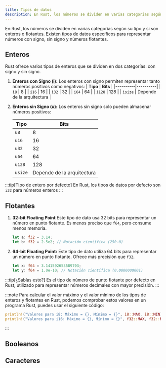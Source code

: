 ```yaml
---
title: Tipos de datos
description: En Rust, los números se dividen en varias categorías según su tipo y si son enteros o flotantes. Existen tipos de datos específicos para representar números con signo, sin signo y números flotantes.
---
```


En Rust, los números se dividen en varias categorías según su tipo y si son enteros o flotantes. Existen tipos de datos específicos para representar números con signo, sin signo y números flotantes.

## Enteros
Rust ofrece varios tipos de enteros que se dividen en dos categorías: con signo y sin signo.


<Steps>

1. **Enteros con Signo (i):**
Los enteros con signo permiten representar tanto números positivos como negativos:
    | **Tipo** | **Bits** |
    |----------|----------|
    | `i8`     | 8        |
    | `i16`    | 16       |
    | `i32`    | 32       |
    | `i64`    | 64       |
    | `i128`   | 128      |
    | `isize`  | Depende de la arquitectura |

2. **Enteros sin Signo (u):** Los enteros sin signo solo pueden almacenar números positivos:

    | **Tipo** | **Bits** |
    |----------|----------|
    | `u8`     | 8        |
    | `u16`    | 16       |
    | `u32`    | 32       |
    | `u64`    | 64       |
    | `u128`   | 128      |
    | `usize`  | Depende de la arquitectura |

</Steps>

:::tip[Tipo de entero por defecto]
En Rust, los tipos de datos por defecto son `i32` para números enteros
:::

## Flotantes

<Steps>

1. **32-bit Floating Point** Este tipo de dato usa 32 bits para representar un número en punto flotante. Es menos preciso que `f64`, pero consume menos memoria.
    ```rust
    let a: f32 = 3.14;
    let b: f32 = 2.5e2; // Notación científica (250.0)
    ```

2. **64-bit Floating Point:** Este tipo de dato utiliza 64 bits para representar un número en punto flotante. Ofrece más precisión que `f32`.

    ```rust
    let x: f64 = 3.141592653589793;
    let y: f64 = 1.0e-10; // Notación científica (0.0000000001)
    ```

</Steps>
:::tip[¿Sabías esto?]
Es el tipo de número de punto flotante por defecto en Rust, utilizado para representar números decimales con mayor precisión. 
:::

:::note
Para calcular el valor máximo y el valor mínimo de los tipos de enteros y flotantes en Rust, podemos comprobar estos valores en un programa Rust, puedes usar el siguiente código:

```rust
println!("Valores para i8: Máximo = {}, Mínimo = {}", i8::MAX, i8::MIN);
println!("Valores para i16: Máximo = {}, Mínimo = {}", f32::MAX, f32::MIN);
```

:::
## Booleanos
## Caracteres